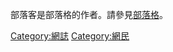 部落客是部落格的作者。請參見[[:Category:網誌|部落格]]。

{{Commons cat|Bloggers}}

[[Category:網誌|Category:網誌]]
[[Category:網民|Category:網民]]